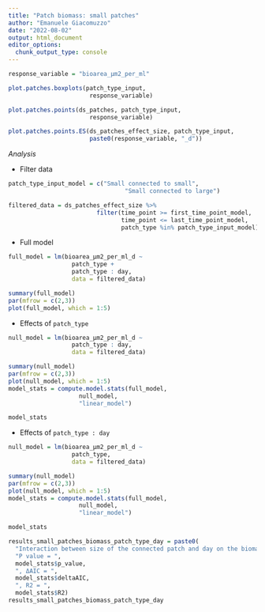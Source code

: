 ```yaml
---
title: "Patch biomass: small patches"
author: "Emanuele Giacomuzzo"
date: "2022-08-02"
output: html_document
editor_options:
  chunk_output_type: console
---
```


```r
response_variable = "bioarea_µm2_per_ml"
```

```r
plot.patches.boxplots(patch_type_input,
                       response_variable)

plot.patches.points(ds_patches, patch_type_input,
                       response_variable)

plot.patches.points.ES(ds_patches_effect_size, patch_type_input,
                       paste0(response_variable, "_d"))
```

*Analysis*

-   Filter data

```r

patch_type_input_model = c("Small connected to small",
                                 "Small connected to large")

filtered_data = ds_patches_effect_size %>%
                         filter(time_point >= first_time_point_model,
                                time_point <= last_time_point_model,
                                patch_type %in% patch_type_input_model)
```

-   Full model

```r
full_model = lm(bioarea_µm2_per_ml_d ~                  
                  patch_type +
                  patch_type : day,
                  data = filtered_data)

summary(full_model)
par(mfrow = c(2,3))
plot(full_model, which = 1:5)
```

-   Effects of `patch_type`

```r
null_model = lm(bioarea_µm2_per_ml_d ~                  
                  patch_type : day,
                  data = filtered_data)

summary(null_model)
par(mfrow = c(2,3))
plot(null_model, which = 1:5)
model_stats = compute.model.stats(full_model,
                    null_model,
                    "linear_model")

model_stats
```

-   Effects of `patch_type : day`

```r
null_model = lm(bioarea_µm2_per_ml_d ~                  
                  patch_type,
                  data = filtered_data)

summary(null_model)
par(mfrow = c(2,3))
plot(null_model, which = 1:5)
model_stats = compute.model.stats(full_model,
                    null_model,
                    "linear_model")

model_stats

results_small_patches_biomass_patch_type_day = paste0(
  "Interaction between size of the connected patch and day on the biomass effect size in small patches: ",
  "P value = ", 
  model_stats$p_value, 
  ", ΔAIC = ", 
  model_stats$deltaAIC, 
  ", R2 = ", 
  model_stats$R2)
results_small_patches_biomass_patch_type_day
```

